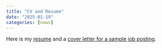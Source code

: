 ```yaml
---
title: "CV and Resume"
date: "2025-01-19"
categories: [news]
---
```



Here is my [resume](Dominic Sander Resume.pdf) and a [cover letter for a sample job posting](DSander_Coverletter.pdf).
